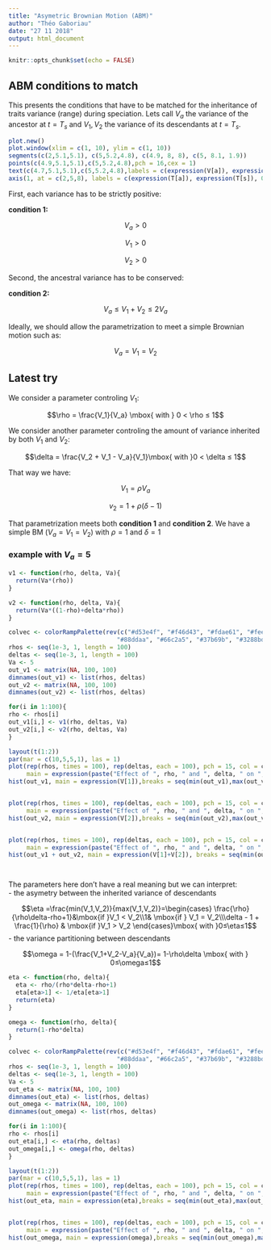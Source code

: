 ```yaml
---
title: "Asymetric Brownian Motion (ABM)"
author: "Théo Gaboriau"
date: "27 11 2018"
output: html_document
---
```


```r
knitr::opts_chunk$set(echo = FALSE)
```



## ABM conditions to match  


This presents the conditions that have to be matched for the inheritance of traits variance (range) during speciation.
Lets call $V_a$ the variance of the ancestor at $t = T_s$ and $V_1, V_2$ the variance of its descendants at $t = T_s$.

```r
plot.new()
plot.window(xlim = c(1, 10), ylim = c(1, 10))
segments(c(2,5.1,5.1), c(5,5.2,4.8), c(4.9, 8, 8), c(5, 8.1, 1.9))
points(c(4.9,5.1,5.1),c(5,5.2,4.8),pch = 16,cex = 1)
text(c(4.7,5.1,5.1),c(5,5.2,4.8),labels = c(expression(V[a]), expression(V[1]), expression(V[2])),pos = c(3,3,1))
axis(1, at = c(2,5,8), labels = c(expression(T[a]), expression(T[s]), 0))

```


First, each variance has to be strictly positive:

**condition 1:** 

$$V_a > 0$$

$$V_1 > 0$$

$$V_2 > 0$$


Second, the ancestral variance has to be conserved:

**condition 2:**

$$V_a ≤ V_1 + V_2 ≤ 2V_a$$


Ideally, we should allow the parametrization to meet a simple Brownian motion such as:

$$V_a = V_1 = V_2$$

## Latest try


We consider a parameter controling $V_1$:

$$\rho = \frac{V_1}{V_a} \mbox{ with } 0 < \rho ≤ 1$$


We consider another parameter controling the amount of variance inherited by both $V_1$ and $V_2$:

$$\delta = \frac{V_2 + V_1 - V_a}{V_1}\mbox{ with }0 < \delta ≤ 1$$  


That way we have:


$$V_1=\rho V_a$$  


$$v_2=1+\rho(\delta - 1)$$  



That parametrization meets both **condition 1** and **condition 2**. We have a simple BM ($V_a = V_1 = V_2$) with $\rho = 1$ and 
$\delta = 1$  



### example with $V_a = 5$

```r
v1 <- function(rho, delta, Va){
  return(Va*(rho))
}

v2 <- function(rho, delta, Va){
  return(Va*((1-rho)+delta*rho))
}

colvec <- colorRampPalette(rev(c("#d53e4f", "#f46d43", "#fdae61", "#fee08b", "#ffffbf", "#e6f598", "#abdda4",
                              "#88ddaa", "#66c2a5", "#37b69b", "#3288bd", "#71acbc")))(101)
rhos <- seq(1e-3, 1, length = 100)
deltas <- seq(1e-3, 1, length = 100)
Va <- 5
out_v1 <- matrix(NA, 100, 100)
dimnames(out_v1) <- list(rhos, deltas)
out_v2 <- matrix(NA, 100, 100)
dimnames(out_v2) <- list(rhos, deltas)

for(i in 1:100){
rho <- rhos[i]
out_v1[i,] <- v1(rho, deltas, Va)
out_v2[i,] <- v2(rho, deltas, Va)
}

layout(t(1:2))
par(mar = c(10,5,5,1), las = 1)
plot(rep(rhos, times = 100), rep(deltas, each = 100), pch = 15, col = colvec[round(out_v1/max(c(out_v1, out_v2))*100)+1],
     main = expression(paste("Effect of ", rho, " and ", delta, " on ", v[1])), xlab = expression(rho), ylab = expression(delta)) 
hist(out_v1, main = expression(V[1]),breaks = seq(min(out_v1),max(out_v1), length = 100), col = colvec, border = NA, xlab = expression(V[1]))


plot(rep(rhos, times = 100), rep(deltas, each = 100), pch = 15, col = colvec[round(out_v2/max(c(out_v1, out_v2))*100)+1],
     main = expression(paste("Effect of ", rho, " and ", delta, " on ", v[2])), xlab = expression(rho), ylab = expression(delta))
hist(out_v2, main = expression(V[2]),breaks = seq(min(out_v2),max(out_v2), length = 100), col = colvec, border = NA, xlab = expression(V[2]))


plot(rep(rhos, times = 100), rep(deltas, each = 100), pch = 15, col = colvec[round((out_v1+out_v2)/max((out_v1+ out_v2))*100)+1],
     main = expression(paste("Effect of ", rho, " and ", delta, " on ", v[1] + v[2])), xlab = expression(rho), ylab = expression(delta)) 
hist(out_v1 + out_v2, main = expression(V[1]+V[2]), breaks = seq(min(out_v1 + out_v2),max(out_v1 + out_v2), length = 100), col = colvec, border = NA, xlab = expression(V[1] + V[2]))




```


The parameters here don't have a real meaning but we can interpret:  
 - the asymetry between the inherited variance of descendants 
 
 
 $$\eta =\frac{min(V_1,V_2)}{max(V_1,V_2)}=\begin{cases} \frac{\rho}{\rho\delta-rho+1}&\mbox{if }V_1 < V_2\\1& \mbox{if } V_1 = V_2\\\delta - 1 + \frac{1}{\rho} & \mbox{if }V_1 > V_2 \end{cases}\mbox{ with }0≤\eta≤1$$
 - the variance partitioning between descendants  
 
 
 $$\omega = 1-(\frac{V_1+V_2-V_a}{V_a})= 1-\rho\delta \mbox{ with } 0≤\omega≤1$$
 

```r
eta <- function(rho, delta){
  eta <- rho/(rho*delta-rho+1)
  eta[eta>1] <- 1/eta[eta>1]
  return(eta)
}

omega <- function(rho, delta){
  return(1-rho*delta)
}

colvec <- colorRampPalette(rev(c("#d53e4f", "#f46d43", "#fdae61", "#fee08b", "#ffffbf", "#e6f598", "#abdda4",
                              "#88ddaa", "#66c2a5", "#37b69b", "#3288bd", "#71acbc")))(101)
rhos <- seq(1e-3, 1, length = 100)
deltas <- seq(1e-3, 1, length = 100)
Va <- 5
out_eta <- matrix(NA, 100, 100)
dimnames(out_eta) <- list(rhos, deltas)
out_omega <- matrix(NA, 100, 100)
dimnames(out_omega) <- list(rhos, deltas)

for(i in 1:100){
rho <- rhos[i]
out_eta[i,] <- eta(rho, deltas)
out_omega[i,] <- omega(rho, deltas)
}

layout(t(1:2))
par(mar = c(10,5,5,1), las = 1)
plot(rep(rhos, times = 100), rep(deltas, each = 100), pch = 15, col = colvec[round(out_eta*100)+1],
     main = expression(paste("Effect of ", rho, " and ", delta, " on ", eta)), xlab = expression(rho), ylab = expression(delta)) 
hist(out_eta, main = expression(eta),breaks = seq(min(out_eta),max(out_eta), length = 100), col = colvec, border = NA, xlab = expression(eta))


plot(rep(rhos, times = 100), rep(deltas, each = 100), pch = 15, col = colvec[round(out_omega*100)+1],
     main = expression(paste("Effect of ", rho, " and ", delta, " on ", omega)), xlab = expression(rho), ylab = expression(delta))
hist(out_omega, main = expression(omega),breaks = seq(min(out_omega),max(out_omega), length = 100), col = colvec, border = NA, xlab = expression(omega))

```
 




